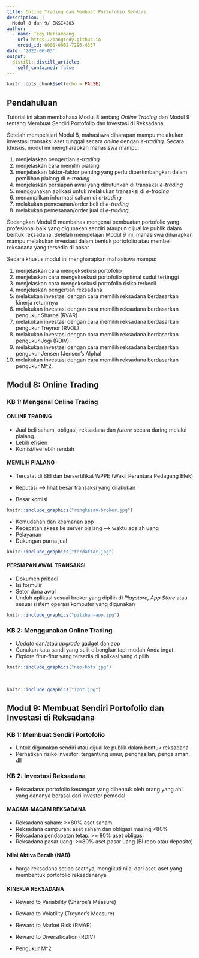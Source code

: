 ```yaml
---
title: Online Trading dan Membuat Portofolio Sendiri
description: |
  Modul 8 dan 9/ EKSI4203
author: 
  - name: Tedy Herlambang
    url: https://bangtedy.github.io
    orcid_id: 0000-0002-7296-4357
date: '2022-06-03'
output:
  distill::distill_article:
    self_contained: false
---
```


```r
knitr::opts_chunk$set(echo = FALSE)
```

## Pendahuluan

Tutorial ini akan membahasa Modul 8 tentang *Online Trading*  dan Modul 9 tentang Membuat Sendiri Portofolio dan Investasi di Reksadana.

Setelah mempelajari Modul 8, mahasiswa diharapan mampu melakukan investasi transaksi aset tunggal secara *online* dengan *e-trading*. Secara khusus, modul ini mengharapkan mahasiswa mampu:

1. menjelaskan pengertian *e-trading*
2. menjelaskan cara memilih pialang
3. menjelaskan faktor-faktor penting yang perlu dipertimbangkan dalam pemilihan pialang di *e-trading*
4. menjelaskan persiapan awal yang dibutuhkan di transaksi *e-trading*
5. menggunakan aplikasi untuk melakukan transaksi di *e-trading*
6. menampilkan informasi saham di *e-trading*
7. melakukan pemesanan/order beli di *e-trading*
8. melakukan pemesanan/order jual di *e-trading*.

Sedangkan Modul 9 membahas mengenai pembuatan portofolio yang profesional baik yang digunakan sendiri ataupun dijual ke publik dalam bentuk reksadana. Setelah mempelajari Modul 9 ini, mahasiswa diharapkan mampu melakukan investasi dalam bentuk portofolio atau membeli reksadana yang tersedia di pasar. 

Secara khusus modul ini mengharapkan mahasiswa mampu:

1. menjelaskan cara mengeksekusi portofolio
2. menjelaskan cara mengeksekusi portofolio optimal sudut tertinggi
3. menjelaskan cara mengeksekusi portofolio risiko terkecil
4. menjelaskan pengertian reksadana
5. melakukan investasi dengan cara memilih reksadana berdasarkan kinerja retunrnya
6. melakukan investasi dengan cara memilih reksadana berdasarkan pengukur Sharpe (RVAR)
7. melakukan investasi dengan cara memilih reksadana berdasarkan pengukur Treynor (RVOL)
8. melakukan investasi dengan cara memilih reksadana berdasarkan pengukur Jogi (RDIV)
9. melakukan investasi dengan cara memilih reksadana berdasarkan pengukur Jensen (Jensen's Alpha)
10. melakukan investasi dengan cara memilih reksadana berdasarkan pengukur M^2.

## Modul 8: Online Trading

### KB 1: Mengenal Online Trading

#### ONLINE TRADING

- Jual beli saham, obligasi, reksadana dan *future* secara daring melalui pialang.
- Lebih efisien
- Komisi/fee lebih rendah

#### MEMILIH PIALANG

- Tercatat di BEI dan bersertifikat WPPE (Wakil Perantara Pedagang Efek)

- Reputasi --> lihat besar transaksi yang dilakukan
- Besar komisi

```r
knitr::include_graphics("ringkasan-broker.jpg")
```

- Kemudahan dan keamanan app
- Kecepatan akses ke server pialang --> waktu adalah uang
- Pelayanan
- Dukungan purna jual

```r
knitr::include_graphics("terdaftar.jpg")
```

#### PERSIAPAN AWAL TRANSAKSI

- Dokumen pribadi
- Isi formulir
- Setor dana awal
- Unduh aplikasi sesuai broker yang dipilih di *Playstore, App Store* atau sesuai sistem operasi komputer yang digunakan

```r
knitr::include_graphics("pilihan-app.jpg")
```

### KB 2: Menggunakan Online Trading

- *Update* dan/atau *upgrade* gadget dan app
- Gunakan kata sandi yang sulit dibongkar tapi mudah Anda ingat
- Ekplore fitur-fitur yang tersedia di aplikasi yang dipilih

```r
knitr::include_graphics("neo-hots.jpg")
```

<br />

```r
knitr::include_graphics("ipot.jpg")
```



## Modul 9: Membuat Sendiri Portofolio dan Investasi di Reksadana

### KB 1: Membuat Sendiri Portofolio

- Untuk digunakan sendiri atau dijual ke publik dalam bentuk reksadana
- Perhatikan risiko investor: tergantung umur, penghasilan, pengalaman, dll

### KB 2: Investasi Reksadana

- Reksadana: portofolio keuangan yang dibentuk oleh orang yang ahli yang dananya berasal dari investor pemodal

#### MACAM-MACAM REKSADANA

- Reksadana saham: >=80% aset saham
- Reksadana campuran: aset saham dan obligasi masing <80%
- Reksadana pendapatan tetap: >= 80% aset obligasi
- Reksadana pasar uang: >=80% aset pasar uang (BI repo atau deposito)

#### NIlai Aktiva Bersih (NAB): 

- harga reksadana setiap saatnya, mengikuti nilai dari aset-aset yang membentuk portofolio reksadananya

#### KINERJA REKSADANA

- Reward to Variability (Sharpe's Measure)

- Reward to Volatility (Treynor's Measure)

- Reward to Market Risk (RMAR)
- Reward to Diversification (RDIV)
- Pengukur M^2




